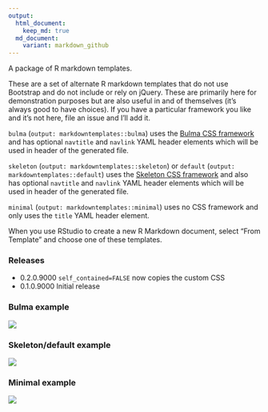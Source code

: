 ```yaml
---
output:
  html_document:
    keep_md: true
  md_document:
    variant: markdown_github
---
```

A package of R markdown templates.

These are a set of alternate R markdown templates that do not use Bootstrap and do not include or rely on jQuery. These are primarily here for demonstration purposes but are also useful in and of themselves (it's always good to have choices). If you have a particular framework you like and it's not here, file an issue and I'll add it.

`bulma` (`output: markdowntemplates::bulma`) uses the [Bulma CSS framework](http://bulma.io) and has optional `navtitle` and `navlink` YAML header elements which will be used in header of the generated file.

`skeleton` (`output: markdowntemplates::skeleton`) or `default` (`output: markdowntemplates::default`) uses the [Skeleton CSS framework](http://getskeleton.com) and also has optional `navtitle` and `navlink` YAML header elements which will be used in header of the generated file.

`minimal` (`output: markdowntemplates::minimal`) uses no CSS framework and only uses the `title` YAML header element.

When you use RStudio to create a new R Markdown document, select "From Template" and choose one of these templates.

### Releases

- 0.2.0.9000 `self_contained=FALSE` now copies the custom CSS
- 0.1.0.9000 Initial release

### Bulma example

![](bulma.png)

### Skeleton/default example

![](skeleton.png)

### Minimal example

![](minimal.png)
